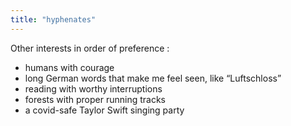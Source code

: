 ```yaml
---
title: "hyphenates"
---
```


<!-- <img src="images_lifesite/bouquet_coffee.jpg" style="width:50%"> -->

Other interests in order of preference : 

- humans with courage
- long German words that make me feel seen, like "Luftschloss"
- reading with worthy interruptions
- forests with proper running tracks 
- a covid-safe Taylor Swift singing party


